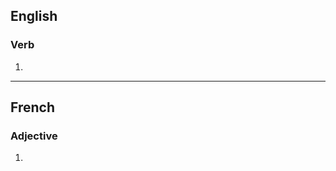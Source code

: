 {{also|Blanches}}
==English==

===Verb===
{{head|en|verb form}}

# {{en-third-person singular of|blanch}}

----

==French==

===Adjective===
{{head|fr|adjective form}}

# {{feminine plural of|fr|blanc}}
